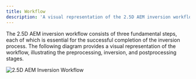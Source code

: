 ```yaml
---
title: Workflow
description: 'A visual representation of the 2.5D AEM inversion workflow'
---
```


The 2.5D AEM inversion workflow consists of three fundamental steps, each of which is essential for the successful completion of the inversion process. The following diagram provides a visual representation of the workflow, illustrating the preprocessing, inversion, and postprocessing stages.

<Frame caption="2.5D AEM Inversion Workflow" alt="2.5D AEM Inversion Workflow">
  <img src="/images/workflow2.png" alt="2.5D AEM Inversion Workflow" />
</Frame>
